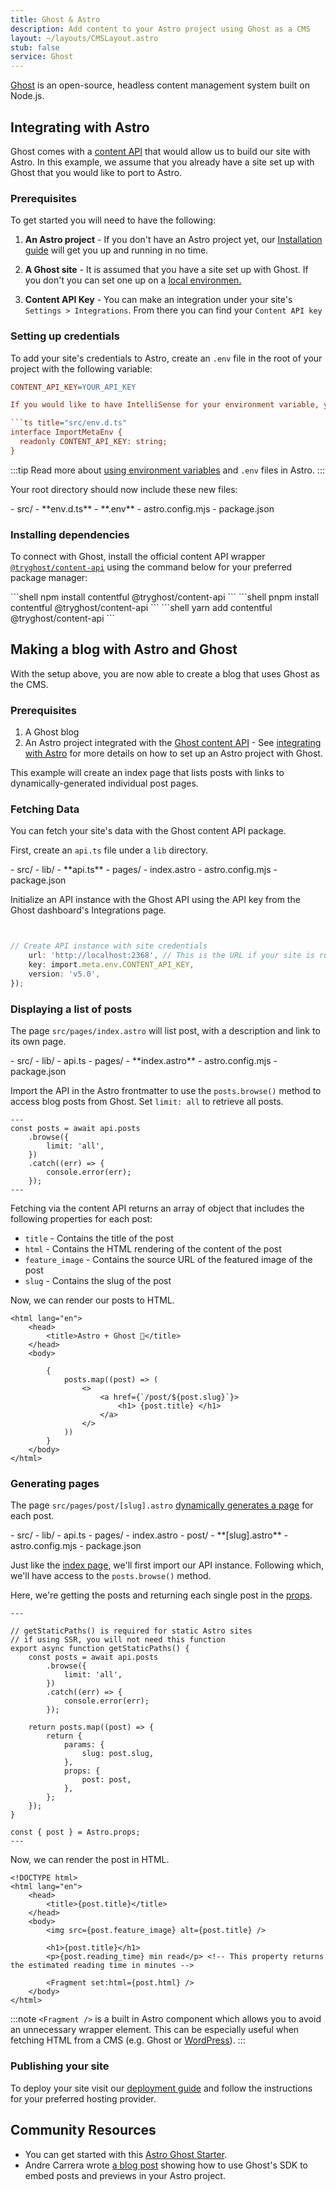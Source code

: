 ```yaml
---
title: Ghost & Astro
description: Add content to your Astro project using Ghost as a CMS
layout: ~/layouts/CMSLayout.astro
stub: false
service: Ghost
---
```



[Ghost](https://github.com/TryGhost/Ghost) is an open-source, headless content management system built on Node.js.

## Integrating with Astro
Ghost comes with a [content API](https://ghost.org/docs/content-api/) that would allow us to build our site with Astro. In this example, we assume that you already have a site set up with Ghost that you would like to port to Astro.

### Prerequisites
To get started you will need to have the following: 

1. **An Astro project** - If you don't have an Astro project yet, our [Installation guide](/en/install/auto/) will get you up and running in no time.

2. **A Ghost site** - It is assumed that you have a site set up with Ghost. If you don't you can set one up on a [local environmen.](https://ghost.org/docs/install/local/)

3. **Content API Key** - You can make an integration under your site's `Settings > Integrations`. From there you can find your `Content API key`


### Setting up credentials

To add your site's credentials to Astro, create an `.env` file in the root of your project with the following variable:

```ini title=".env"
CONTENT_API_KEY=YOUR_API_KEY

If you would like to have IntelliSense for your environment variable, you can create a `env.d.ts` file in the `src/` directory and configure `ImportMetaEnv` like this:

```ts title="src/env.d.ts"
interface ImportMetaEnv {
  readonly CONTENT_API_KEY: string;
}
```
:::tip
Read more about [using environment variables](/en/guides/environment-variables/) and `.env` files in Astro.
:::

Your root directory should now include these new files:

<FileTree title="Project Structure">
- src/
  - **env.d.ts**
- **.env**
- astro.config.mjs
- package.json
</FileTree>

### Installing dependencies

To connect with Ghost, install the official content API wrapper [`@tryghost/content-api`](https://www.npmjs.com/package/@tryghost/content-api) using the command below for your preferred package manager:

<PackageManagerTabs>
  <Fragment slot="npm">
  ```shell
  npm install contentful @tryghost/content-api
  ```
  </Fragment>
  <Fragment slot="pnpm">
  ```shell
  pnpm install contentful @tryghost/content-api
  ```
  </Fragment>
  <Fragment slot="yarn">
  ```shell
  yarn add contentful @tryghost/content-api
  ```
  </Fragment>
</PackageManagerTabs>

## Making a blog with Astro and Ghost

With the setup above, you are now able to create a blog that uses Ghost as the CMS.

### Prerequisites

1. A Ghost blog 
2. An Astro project integrated with the [Ghost content API](https://www.npmjs.com/package/@tryghost/content-api) - See [integrating with Astro](/en/guides/cms/ghost/#integrating-with-astro) for more details on how to set up an Astro project with Ghost.

This example will create an index page that lists posts with links to dynamically-generated individual post pages.

### Fetching Data

You can fetch your site's data with the Ghost content API package.

First, create an `api.ts` file under a `lib` directory.

<FileTree title="Project Structure">
- src/
  - lib/
    - **api.ts**
  - pages/
    - index.astro
- astro.config.mjs
- package.json
</FileTree>

Initialize an API instance with the Ghost API using the API key from the Ghost dashboard's Integrations page.

```ts title="src/lib/api.ts"


// Create API instance with site credentials
    url: 'http://localhost:2368', // This is the URL if your site is running on a local environment
    key: import.meta.env.CONTENT_API_KEY,
    version: 'v5.0',
});

```


### Displaying a list of posts

The page `src/pages/index.astro` will list post, with a description and link to its own page.

<FileTree title="Project Structure">
- src/
 - lib/
    - api.ts
  - pages/
    - **index.astro**
- astro.config.mjs
- package.json
</FileTree>

Import the API in the Astro frontmatter to use the `posts.browse()` method to access blog posts from Ghost. Set `limit: all` to retrieve all posts.

```astro title="src/pages/index.astro"
---
const posts = await api.posts
    .browse({
        limit: 'all',
    })
    .catch((err) => {
        console.error(err);
    });
---
```

Fetching via the content API returns an array of object that includes the following properties for each post:
- `title` - Contains the title of the post
- `html` - Contains the HTML rendering of the content of the post
- `feature_image` - Contains the source URL of the featured image of the post
- `slug` - Contains the slug of the post

Now, we can render our posts to HTML.

```astro title="src/pages/index.astro"
<html lang="en">
    <head>
        <title>Astro + Ghost 👻</title>
    </head>
    <body>

        {
            posts.map((post) => (
                <>
                    <a href={`/post/${post.slug}`}>
                        <h1> {post.title} </h1>
                    </a>
                </>
            ))
        }
    </body>
</html>
```

### Generating pages

The page `src/pages/post/[slug].astro` [dynamically generates a page](/en/core-concepts/routing/#dynamic-routes) for each post.

<FileTree title="Project Structure">
- src/
 - lib/
    - api.ts
  - pages/
    - index.astro
    - post/
      - **[slug].astro**
- astro.config.mjs
- package.json
</FileTree>

Just like the [index page](#displaying-a-list-of-posts), we'll first import our API instance. Following which, we'll have access to the `posts.browse()` method.

Here, we're getting the posts and returning each single post in the [props](/en/tutorial/5-astro-api/2/#use-props-in-dynamic-routes).

```astro title="src/pages/post/[slug].astro"
---

// getStaticPaths() is required for static Astro sites
// if using SSR, you will not need this function
export async function getStaticPaths() {
    const posts = await api.posts
        .browse({
            limit: 'all',
        })
        .catch((err) => {
            console.error(err);
        });

    return posts.map((post) => {
        return {
            params: {
                slug: post.slug,
            },
            props: {
                post: post,
            },
        };
    });
}

const { post } = Astro.props;
---
```

Now, we can render the post in HTML.

```astro 
<!DOCTYPE html>
<html lang="en">
    <head>
        <title>{post.title}</title>
    </head>
    <body>
        <img src={post.feature_image} alt={post.title} />

        <h1>{post.title}</h1>
        <p>{post.reading_time} min read</p> <!-- This property returns the estimated reading time in minutes -->

        <Fragment set:html={post.html} />
    </body>
</html>
```
:::note
`<Fragment />` is a built in Astro component which allows you to avoid an unnecessary wrapper element. This can be especially useful when fetching HTML from a CMS (e.g. Ghost or [WordPress](/en/guides/cms/wordpress/)).
:::

### Publishing your site
To deploy your site visit our [deployment guide](/en/guides/deploy/) and follow the instructions for your preferred hosting provider.

## Community Resources 

- You can get started with this [Astro Ghost Starter](https://github.com/PhilDL/astro-starter-ghost).
- Andre Carrera wrote [a blog post](https://andr.ec/posts/astro-ghost-blog/) showing how to use Ghost's SDK to embed posts and previews in your Astro project.


